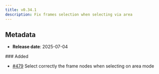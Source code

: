 ```yaml
---
title: v0.34.1
description: Fix frames selection when selecting via area
---
```


## Metadata

- **Release date**: 2025-07-04

### Added

- [#479](https://github.com/InditexTech/weavejs/issues/479) Select correctly the frame nodes when selecting on area mode
